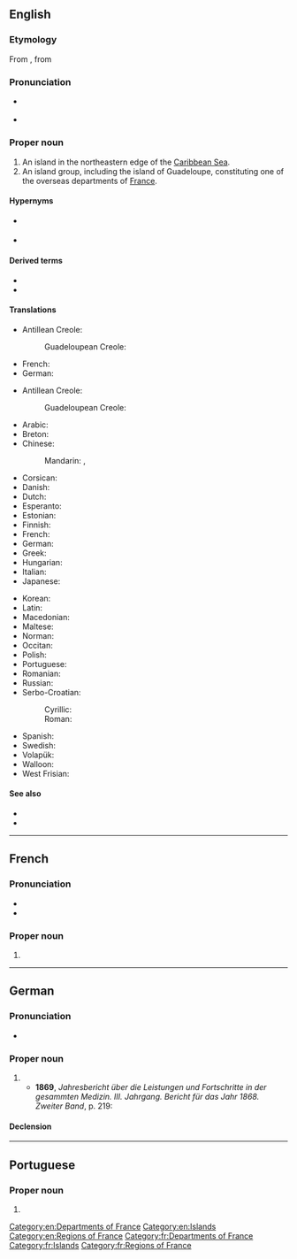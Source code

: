 ==English==
{{wikipedia}}

===Etymology===
From {{bor|en|fr|Guadeloupe}}, from {{der|en|es|Santa María de Guadalupe}} {{gloss|The Virgin Mary named after the Spanish town of {{w|Guadalupe, Cáceres|Guadalupe}} in Extremadura.}}

===Pronunciation===
* {{a|UK}} {{IPA|en|/ɡwɑːdə.ˈluːp/}}
* {{a|US}} {{IPA|en|/ɡwɑdə.ˈlʊup/}}

===Proper noun===
{{en-proper noun}}

# An island in the northeastern edge of the [[Caribbean Sea]].
# An island group, including the island of Guadeloupe, constituting one of the overseas departments of [[France]].

====Hypernyms====
* {{sense|island}} {{l|en|island}}
* {{sense|overseas department}} {{l|en|department}}

====Derived terms====
* {{l|en|Guadeloupean}}
* {{l|en|Guadeloupian}}

====Translations====
{{trans-top|island}}
* Antillean Creole:
*: Guadeloupean Creole: {{t|gcf|Gwadloup|f}}
* French: {{t+|fr|Guadeloupe|f}}
* German: {{t+|de|Guadeloupe|n}}
{{trans-mid}}
{{trans-bottom}}

{{trans-top|overseas department and region of France}}
* Antillean Creole:
*: Guadeloupean Creole: {{t|gcf|Gwadloup|f}}
* Arabic: {{t|ar|جْوَادِلُوب|m|tr=gwadilub}}
* Breton: {{t|br|Gwadeloup}}
* Chinese:
*: Mandarin: {{t+|cmn|瓜德羅普島|sc=Hani}}, {{t+|cmn|瓜德罗普岛|tr=Guādéluópǔ dǎo|sc=Hani}}
* Corsican: {{t|co|Guadalupa|f}}
* Danish: {{t|da|Guadeloupe}}
* Dutch: {{t+|nl|Guadeloupe|n}}
* Esperanto: {{t|eo|Gvadelupo}}
* Estonian: {{t+|et|Guadeloupe}}
* Finnish: {{t+|fi|Guadeloupe}}
* French: {{t+|fr|Guadeloupe|f}}
* German: {{t+|de|Guadeloupe|n}}
* Greek: {{t+|el|Γουαδελούπη|f}}
* Hungarian: {{t+|hu|Guadeloupe}}
* Italian: {{t|it|Guadalupa|f}}
* Japanese: {{t|ja|グアドループ|tr=Guadorūpu|sc=Jpan}}
{{trans-mid}}
* Korean: {{t|ko|^과들루프}}
* Latin: {{t|la|Guadalupia|f}}
* Macedonian: {{t|mk|Гвадалу́пе|n}}
* Maltese: {{t|mt|Gwadalupe}}
* Norman: {{t|nrf|Guadeloupe|f}}
* Occitan: {{t|oc|Guadalope|f}}
* Polish: {{t+|pl|Gwadelupa|f}}
* Portuguese: {{t+|pt|Guadalupe}}
* Romanian: {{t|ro|Guadelupa|f}}
* Russian: {{t+|ru|Гваделу́па|f}}
* Serbo-Croatian:
*: Cyrillic: {{t|sh|Гвадалупа|f}}
*: Roman: {{t|sh|Gvadalupa|f}}
* Spanish: {{t+|es|Guadalupe|f}}
* Swedish: {{t|sv|Guadeloupe}}
* Volapük: {{t+|vo|Gvadelupeän}}
* Walloon: {{t|wa|Gwadeloupe|f}}
* West Frisian: {{t|fy|Gûadelûp|n}}
{{trans-bottom}}

====See also====
* {{pedia}}
* {{commonslite|Atlas of Guadeloupe}}

[[Category:en:Departments of France]]
[[Category:en:Islands]]
[[Category:en:Regions of France]]

----

==French==

===Pronunciation===
* {{fr-IPA|Gwadeloupe}}
* {{audio|fr|Fr-Guadeloupe.ogg|Audio}}

===Proper noun===
{{fr-proper noun|f}}

# {{l|en|Guadeloupe}}

[[Category:fr:Departments of France]]
[[Category:fr:Islands]]
[[Category:fr:Regions of France]]

----

==German==

===Pronunciation===
* {{audio|de|De-Guadeloupe.ogg|Audio}}

===Proper noun===
{{de-proper noun|n}}

# {{place|de|archipelago/overseas department/and/region|c/France}}
#* '''1869''', ''Jahresbericht über die Leistungen und Fortschritte in der gesammten Medizin. III. Jahrgang. Bericht für das Jahr 1868. Zweiter Band'', p. 219:
#*: {{quote|de|Im Jahre 1865–1866 herrschte auf einem Theile der Insel '''Guadeloupe''' eine sehr mörderische Cholera-Epidemie, über deren Ursprung die Ansichten sehr getheilt sind; [...]}}

====Declension====
{{de-decl-noun-n|s|n=sg|prop=y}}

----

==Portuguese==

===Proper noun===
{{pt-proper noun|f}}

# {{obsolete spelling of|pt|Guadalupe}}